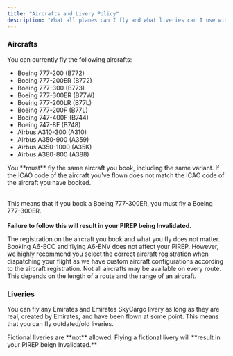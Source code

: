 ```yaml
---
title: "Aircrafts and Livery Policy"
description: "What all planes can I fly and what liveries can I use with when I fly for Emirates Virtual?"
---
```


### Aircrafts

You can currently fly the following aircrafts:

- Boeing 777-200 (B772)
- Boeing 777-200ER (B772)
- Boeing 777-300 (B773)
- Boeing 777-300ER (B77W)
- Boeing 777-200LR (B77L)
- Boeing 777-200F (B77L)
- Boeing 747-400F (B744)
- Boeing 747-8F (B748)
- Airbus A310-300 (A310)
- Airbus A350-900 (A359)
- Airbus A350-1000 (A35K)
- Airbus A380-800 (A388)

<Warning>
  You **must** fly the same aircraft you book, including the same variant. If the ICAO code of the aircraft you've flown does not match the ICAO code of the aircraft you have booked.

  \
  This means that if you book a Boeing 777-300ER, you must fly a Boeing 777-300ER. \
  \
  **Failure to follow this will result in your PIREP being Invalidated.** 
</Warning>

<Note>
  The registration on the aircraft you book and what you fly does not matter. Booking A6-ECC and flying A6-ENV does not affect your PIREP. However, we highly recommend you select the correct aircraft registration when dispatching your flight as we have custom aircraft configurations according to the aircraft registration.
</Note>

<Note>
  Not all aircrafts may be available on every route. This depends on the length of a route and the range of an aircraft.
</Note>

### Liveries

You can fly any Emirates and Emirates SkyCargo livery as long as they are real, created by Emirates, and have been flown at some point. This means that you can fly outdated/old liveries.

<Warning>
  Fictional liveries are **not** allowed. Flying a fictional livery will **result in your PIREP beign Invalidated.**
</Warning>